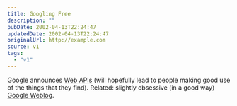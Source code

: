 ```yaml
---
title: Googling Free
description: ""
pubDate: 2002-04-13T22:24:47
updatedDate: 2002-04-13T22:24:47
originalUrl: http://example.com
source: v1
tags:
  - "v1"
---
```


Google announces [Web APIs][1] (will hopefully lead to people making good use of the things that they find). Related: slightly obsessive (in a good way) [Google Weblog][2].

[1]: http://www.google.com/apis/
[2]: http://google.blogspace.com/ "Google Weblog: The latest news on everyone's favorite search engine"
